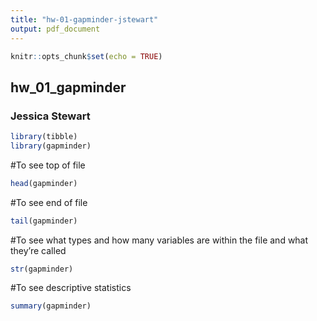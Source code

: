 ```yaml
---
title: "hw-01-gapminder-jstewart"
output: pdf_document
---
```


```r
knitr::opts_chunk$set(echo = TRUE)
```

## hw_01_gapminder
### Jessica Stewart

```r
library(tibble)
library(gapminder)
```

#To see top of file
```r
head(gapminder)
```
#To see end of file
```r
tail(gapminder)
```

#To see what types and how many variables are within the file and what they're called
```r
str(gapminder)
```

#To see descriptive statistics
```r
summary(gapminder)
```